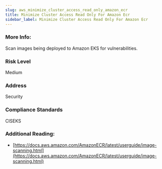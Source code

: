 ```yaml
---
slug: aws_minimize_cluster_access_read_only_amazon_ecr
title: Minimize Cluster Access Read Only For Amazon Ecr
sidebar_label: Minimize Cluster Access Read Only For Amazon Ecr
---
```


### More Info:

Scan images being deployed to Amazon EKS for vulnerabilities.

### Risk Level

Medium

### Address

Security

### Compliance Standards

CISEKS

### Additional Reading:

- [https://docs.aws.amazon.com/AmazonECR/latest/userguide/image-scanning.html](https://docs.aws.amazon.com/AmazonECR/latest/userguide/image-scanning.html) 

